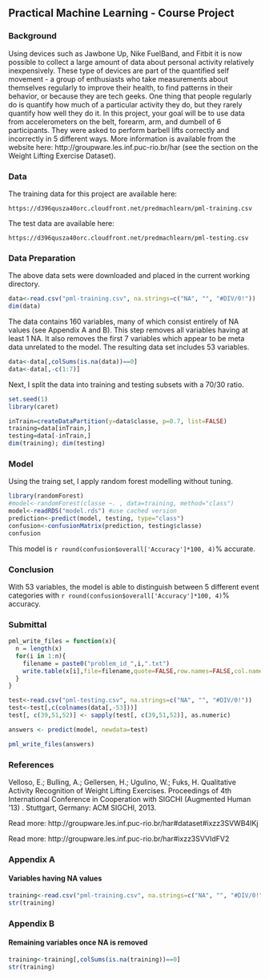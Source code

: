 ## Practical Machine Learning - Course Project



### Background

Using devices such as Jawbone Up, Nike FuelBand, and Fitbit it is now possible to collect a large amount of data about personal activity relatively inexpensively. These type of devices are part of the quantified self movement - a group of enthusiasts who take measurements about themselves regularly to improve their health, to find patterns in their behavior, or because they are tech geeks. One thing that people regularly do is quantify how much of a particular activity they do, but they rarely quantify how well they do it. In this project, your goal will be to use data from accelerometers on the belt, forearm, arm, and dumbell of 6 participants. They were asked to perform barbell lifts correctly and incorrectly in 5 different ways. More information is available from the website here: http://groupware.les.inf.puc-rio.br/har (see the section on the Weight Lifting Exercise Dataset). 

### Data 

The training data for this project are available here: 
    
    https://d396qusza40orc.cloudfront.net/predmachlearn/pml-training.csv

The test data are available here: 
    
    https://d396qusza40orc.cloudfront.net/predmachlearn/pml-testing.csv

### Data Preparation
The above data sets were downloaded and placed in the current working directory.
```r
data<-read.csv("pml-training.csv", na.strings=c("NA", "", "#DIV/0!"))
dim(data)
```

The data contains 160 variables, many of which consist entirely of NA values (see Appendix A and B). This step removes all variables having at least 1 NA. It also removes the first 7 variables which appear to be meta data unrelated to the model. The resulting data set includes 53 variables.
```r
data<-data[,colSums(is.na(data))==0]
data<-data[,-c(1:7)]
```

Next, I split the data into training and testing subsets with a 70/30 ratio.
```r
set.seed(1)
library(caret)

inTrain=createDataPartition(y=data$classe, p=0.7, list=FALSE)
training=data[inTrain,]
testing=data[-inTrain,]
dim(training); dim(testing)
```

### Model
Using the traing set, I apply random forest modelling without tuning.
```r
library(randomForest)
#model<-randomForest(classe ~. , data=training, method="class")
model<-readRDS("model.rds") #use cached version
prediction<-predict(model, testing, type="class")
confusion<-confusionMatrix(prediction, testing$classe)
confusion
```
This model is `r round(confusion$overall['Accuracy']*100, 4)`% accurate.


### Conclusion
With 53 variables, the model is able to distinguish between 5 different event categories with `r round(confusion$overall['Accuracy']*100, 4)`% accuracy.

### Submittal
```r
pml_write_files = function(x){
  n = length(x)
  for(i in 1:n){
    filename = paste0("problem_id_",i,".txt")
    write.table(x[i],file=filename,quote=FALSE,row.names=FALSE,col.names=FALSE)
  }
}

test<-read.csv("pml-testing.csv", na.strings=c("NA", "", "#DIV/0!"))
test<-test[,c(colnames(data[,-53]))]
test[, c(39,51,52)] <- sapply(test[, c(39,51,52)], as.numeric)

answers <- predict(model, newdata=test)

pml_write_files(answers)
```

### References

Velloso, E.; Bulling, A.; Gellersen, H.; Ugulino, W.; Fuks, H. Qualitative Activity Recognition of Weight Lifting Exercises. Proceedings of 4th International Conference in Cooperation with SIGCHI (Augmented Human '13) . Stuttgart, Germany: ACM SIGCHI, 2013.

Read more: http://groupware.les.inf.puc-rio.br/har#dataset#ixzz3SVWB4IKj


Read more: http://groupware.les.inf.puc-rio.br/har#ixzz3SVVIdFV2


### Appendix A
#### Variables having NA values
```r
training<-read.csv("pml-training.csv", na.strings=c("NA", "", "#DIV/0!"))
str(training)
```

### Appendix B
#### Remaining variables once NA is removed
```r
training<-training[,colSums(is.na(training))==0]
str(training)
```